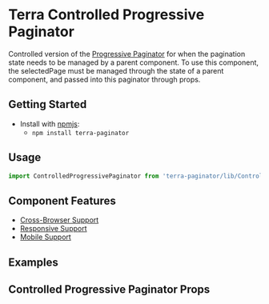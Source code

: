 


<Badge />

# Terra Controlled Progressive Paginator

Controlled version of the [Progressive Paginator](https://engineering.cerner.com/terra-core/components/terra-paginator/paginator/progressive-paginator) for when the pagination state needs to be managed by a parent component. To use this component, the selectedPage must be managed through the state of a parent component, and passed into this paginator through props.

## Getting Started

- Install with [npmjs](https://www.npmjs.com):
  - `npm install terra-paginator`

## Usage

```jsx
import ControlledProgressivePaginator from 'terra-paginator/lib/ControlledProgressivePaginator';
```

## Component Features

* [Cross-Browser Support](https://engineering.cerner.com/terra-ui/contributing/terra-ui/component-standards#cross-browser-support)
* [Responsive Support](https://engineering.cerner.com/terra-ui/contributing/terra-ui/component-standards#responsive-support)
* [Mobile Support](https://engineering.cerner.com/terra-ui/contributing/terra-ui/component-standards#mobile-support)

## Examples
<ControlledProgressivePaginatorExample />
<ControlledInfiniteProgressivePaginatorExample />

## Controlled Progressive Paginator Props
<ControlledProgressivePaginatorPropsTable />
